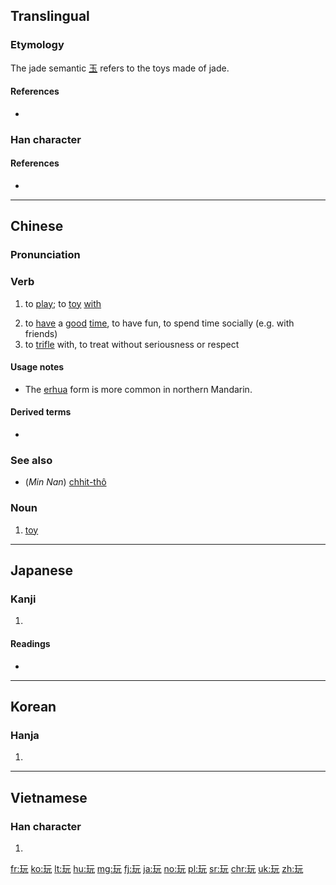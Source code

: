 ==Translingual==

===Etymology===
{{Han compound|玉|元|c1=s|c2=p|ls=psc}}

The jade semantic [[玉]] refers to the toys made of jade. 

====References====
* {{reference-book| last = McNaughton | first = William | year = 2005
| title = Reading & Writing Chinese: Simplified Character Edition | publisher = Tuttle | isbn = 978-0804835091
| pages = 24 | edition = 2nd Edition
}}

===Han character===
{{Han char|rn=96|rad=玉|as=04|sn=8|four=1111<sub>1</sub>|canj=一土一一山 (MGMMU)|ids=⿰[[王|⺩]][[元]]}}

====References====
* {{Han ref|kx=0728.150|dkj=20872|dj=1140.140|hdz=21103.040|uh=73A9|ud=29609|bh=AAB1|bd=43697}}

----

==Chinese==
{{zh-forms}}

===Pronunciation===
{{zh-pron
|m=wán,er=y
|ma=y
|c=wun6
|w=3hhoe
|mc=y
|oc=y
|cat=v,n}}

===Verb===
{{zh-verb}}

# {{cx|Beginning Mandarin|lang=zh|sort=wan2}} to [[play]]; to [[toy]] [[with]]
# to [[have]] a [[good]] [[time]], to have fun, to spend time socially (e.g. with friends)
# to [[trifle]] with, to treat without seriousness or respect

====Usage notes====
* The [[w:erhua|erhua]] form {{zh-l|玩兒/玩儿}} is more common in northern Mandarin.

====Derived terms====
* {{zh-l|玩兒鬧/玩儿闹}}

===See also===
* (''Min Nan'') [[chhit-thô]]

===Noun===
{{zh-noun}}

# [[toy]]

----

==Japanese==

===Kanji===
{{ja-kanji|grade=c|rs=玉04}}

# {{defn|lang=ja|sort=玉04}}

====Readings====
* {{ja-readings|on=[[がん]] (gan)|kun=[[もてあそぶ]] (moteasobu)}}

----

==Korean==

===Hanja===
{{ko-hanja|hangeul=완|eumhun=|rv=wan|mr=wan|y=wan}}

# {{defn|lang=ko|sort=玉04}}

----

==Vietnamese==

===Han character===
{{vi-hantu|[[ngoạn]]|rs=玉04}}

# {{defn|lang=vi|sort=玉04}}

[[fr:玩]]
[[ko:玩]]
[[lt:玩]]
[[hu:玩]]
[[mg:玩]]
[[fj:玩]]
[[ja:玩]]
[[no:玩]]
[[pl:玩]]
[[sr:玩]]
[[chr:玩]]
[[uk:玩]]
[[zh:玩]]
